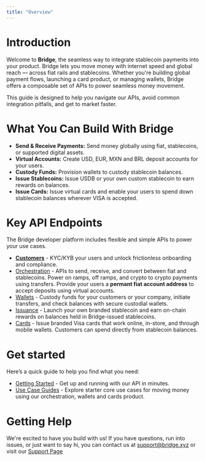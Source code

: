 ```yaml
---
title: "Overview"
---
```


# Introduction

Welcome to **Bridge**, the seamless way to integrate stablecoin payments into your product. Bridge lets you move money with internet speed and global reach — across fiat rails and stablecoins. Whether you're building global payment flows, launching a card product, or managing wallets, Bridge offers a composable set of APIs to power seamless money movement.

This guide is designed to help you navigate our APIs, avoid common integration pitfalls, and get to market faster.

# What You Can Build With Bridge

- **Send & Receive Payments:** Send money globally using fiat, stablecoins, or supported digital assets.
- **Virtual Accounts:** Create USD, EUR, MXN and BRL deposit accounts for your users.
- **Custody Funds:** Provision wallets to custody stablecoin balances.
- **Issue Stablecoins:** Issue USDB or your own custom stablecoin to earn rewards on balances.
- **Issue Cards:** Issue virtual cards and enable your users to spend down stablecoin balances wherever VISA is accepted.

# Key API Endpoints

The Bridge developer platform includes flexible and simple APIs to power your use cases.

- [**Customers**](/customers/overview) - KYC/KYB your users and unlock frictionless onboarding and compliance.
- [Orchestration](/orchestration/overview) - APIs to send, receive, and convert between fiat and stablecoins. Power on ramps, off ramps, and crypto to crypto payments using transfers. Provide your users a **permant fiat account address** to accept deposits using virtual accounts.
- [Wallets](/guides/wallets/overview) - Custody funds for your customers or your company, initiate transfers, and check balances with secure custodial wallets.
- [Issuance](/issuance/overview) - Launch your own branded stablecoin and earn on-chain rewards on balances held in Bridge-issued stablecoins.
- [Cards](/cards/overview/overview) - Issue branded Visa cards that work online, in-store, and through mobile wallets. Customers can spend directly from stablecoin balances.

# Get started

Here’s a quick guide to help you find what you need:

- [Getting Started](/guides/getstarted/setup) - Get up and running with our API in minutes.
- [Use Case Guides](/guides/movemoney/overview) - Explore starter core use cases for moving money using our orchestration, wallets and cards product.

# Getting Help

We're excited to have you build with us\! If you have questions, run into issues, or just want to say hi, you can contact us at [support@bridge.xyz](mailto:support@bridge.xyz) or visit our [Support Page](https://support.bridge.xyz/)